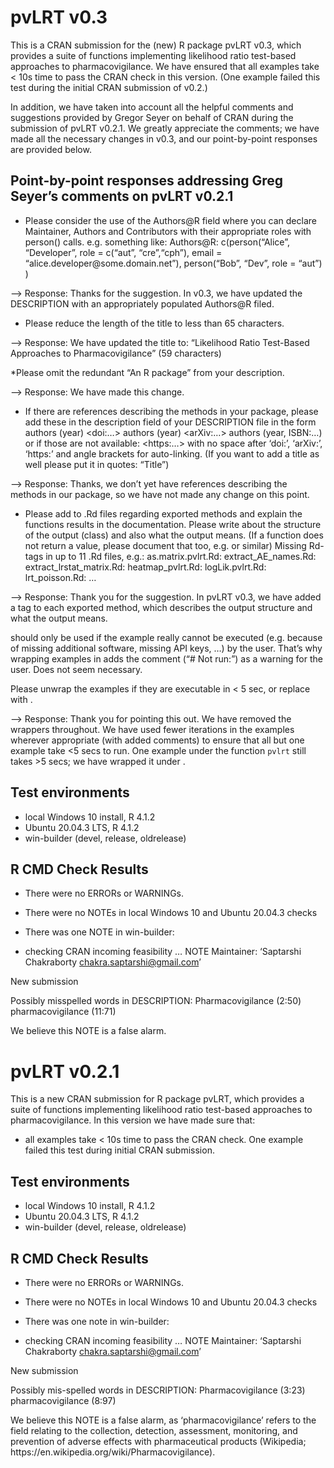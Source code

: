 # pvLRT v0.3

This is a CRAN submission for the (new) R package pvLRT v0.3, which provides a suite of functions implementing likelihood ratio test-based approaches to pharmacovigilance. We have ensured that all examples take < 10s time to pass the CRAN check in this version. (One example failed this test during the initial CRAN submission of v0.2.) 

In addition, we have taken into account all the helpful comments and suggestions provided by Gregor Seyer on behalf of CRAN during the submission of pvLRT v0.2.1. We greatly appreciate the comments; we have made all the necessary changes in v0.3, and our point-by-point responses are provided below.

## Point-by-point responses addressing Greg Seyer's comments on pvLRT v0.2.1

* Please consider the use of the Authors@R field where you can declare
Maintainer, Authors and Contributors with their appropriate roles with
person() calls.
e.g. something like:
Authors@R: c(person("Alice", "Developer", role = c("aut", "cre","cph"),
                      email = "alice.developer@some.domain.net"),
               person("Bob", "Dev", role = "aut") )

--> Response: Thanks for the suggestion. In v0.3, we have updated the DESCRIPTION with an appropriately populated Authors@R filed.              


* Please reduce the length of the title to less than 65 characters.

--> Response: We have updated the title to: "Likelihood Ratio Test-Based Approaches to Pharmacovigilance" (59 characters)


*Please omit the redundant "An R package" from your description.

--> Response: We have made this change.


* If there are references describing the methods in your package, please
add these in the description field of your DESCRIPTION file in the form
authors (year) <doi:...>
authors (year) <arXiv:...>
authors (year, ISBN:...)
or if those are not available: <https:...>
with no space after 'doi:', 'arXiv:', 'https:' and angle brackets for
auto-linking.
(If you want to add a title as well please put it in quotes: "Title")

--> Response: Thanks, we don't yet have references describing the methods in our package, so we have not made any change on this point.  


* Please add \value to .Rd files regarding exported methods and explain
the functions results in the documentation. Please write about the
structure of the output (class) and also what the output means. (If a
function does not return a value, please document that too, e.g.
\value{No return value, called for side effects} or similar)
Missing Rd-tags in up to 11 .Rd files, e.g.:
      as.matrix.pvlrt.Rd: \value
      extract_AE_names.Rd: \value
      extract_lrstat_matrix.Rd: \value
      heatmap_pvlrt.Rd: \value
      logLik.pvlrt.Rd: \value
      lrt_poisson.Rd: \value
      ...
      
--> Response: Thank you for the suggestion. In pvLRT v0.3, we have added 
a \value tag to each exported method, which describes the output structure and what the output means.  
      

\dontrun{} should only be used if the example really cannot be executed
(e.g. because of missing additional software, missing API keys, ...) by
the user. That's why wrapping examples in \dontrun{} adds the comment
("# Not run:") as a warning for the user.
Does not seem necessary.

Please unwrap the examples if they are executable in < 5 sec, or replace
\dontrun{} with \donttest{}.

--> Response: Thank you for pointing this out. We have removed the \dontrun{} wrappers throughout. We have used fewer iterations in the examples wherever appropriate (with added comments) to ensure that all but one example take <5 secs to run. One example under the function `pvlrt` still takes >5 secs; we have wrapped it under \donttest{}.    


## Test environments

* local Windows 10 install, R 4.1.2
* Ubuntu 20.04.3 LTS, R 4.1.2
* win-builder (devel, release, oldrelease)


## R CMD Check Results

- There were no ERRORs or WARNINGs.
- There were no NOTEs in local Windows 10 and Ubuntu 20.04.3 checks
- There was one NOTE in win-builder: 

* checking CRAN incoming feasibility ... NOTE
Maintainer: 'Saptarshi Chakraborty <chakra.saptarshi@gmail.com>'

New submission

Possibly misspelled words in DESCRIPTION:
  Pharmacovigilance (2:50)
  pharmacovigilance (11:71)

We believe this NOTE is a false alarm. 








# pvLRT v0.2.1

This is a new CRAN submission for R package pvLRT, which provides a suite of functions implementing likelihood ratio test-based approaches to pharmacovigilance. In this version we have made sure that:

* all examples take < 10s time to pass the CRAN check. One example failed this test during initial CRAN submission.


## Test environments

* local Windows 10 install, R 4.1.2
* Ubuntu 20.04.3 LTS, R 4.1.2
* win-builder (devel, release, oldrelease)

## R CMD Check Results

- There were no ERRORs or WARNINGs.
- There were no NOTEs in local Windows 10 and Ubuntu 20.04.3 checks
- There was one note in win-builder: 

* checking CRAN incoming feasibility ... NOTE
Maintainer: 'Saptarshi Chakraborty <chakra.saptarshi@gmail.com>'

New submission

Possibly mis-spelled words in DESCRIPTION:
  Pharmacovigilance (3:23)
  pharmacovigilance (8:97)

We believe this NOTE is a false alarm, as 'pharmacovigilance' refers to the field relating to the collection, detection, assessment, monitoring, and prevention of adverse effects with pharmaceutical products (Wikipedia; https://en.wikipedia.org/wiki/Pharmacovigilance). 
